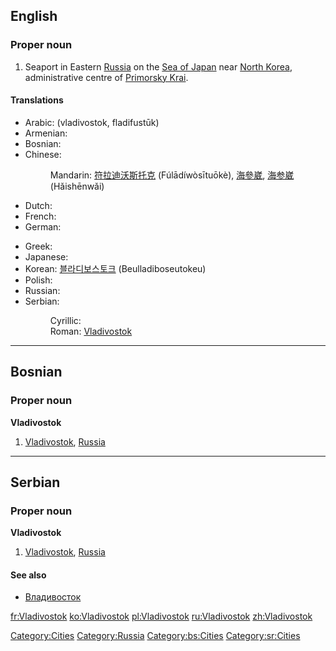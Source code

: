==English==
{{wikipedia}}

===Proper noun===
{{en-proper noun}}

# Seaport in Eastern [[Russia]] on the [[Sea of Japan]] near [[North Korea]], administrative centre of [[Primorsky Krai]].

====Translations====
{{trans-top|seaport in Russia}}
* Arabic: {{Arab|[[فلاديفوستوك]]}} (vladivostok, fladifustūk) {{m}}
* Armenian: {{t|hy|Վլադիվոստոկ|tr=Vladivostok|sc=Armn|xs=Armenian}}
* Bosnian: {{t-|bs|Vladivostok|m}}
* Chinese:
*: Mandarin: [[符拉迪沃斯托克]] (Fúlādíwòsītuōkè), [[海參崴]], [[海参崴]] (Hǎishēnwǎi)
* Dutch: {{t-|nl|Vladivostok}}
* French: {{t+|fr|Vladivostok|m}}
* German: {{t-|de|Wladiwostok|n}}
{{trans-mid}}
* Greek: {{t|el|Βλαδιβοστόκ|tr=Vladivostók|sc=Grek}}
* Japanese: {{t-|ja|ウラジオストク|tr=Urajiosutoku|sc=Jpan}}
* Korean: [[블라디보스토크]] (Beulladiboseutokeu)
* Polish: {{t|pl|Władywostok|m}}
* Russian: {{t+|ru|Владивосток|m|tr=Vladivostók|sc=Cyrl}}
* Serbian:
*: Cyrillic: {{t-|sr|Владивосток|m|sc=Cyrl}}
*: Roman: [[Vladivostok#Serbian|Vladivostok]] {{m}}
{{trans-bottom}}

[[Category:Cities]]
[[Category:Russia]]

----

==Bosnian==

===Proper noun===
'''Vladivostok''' {{m}}

# [[Vladivostok#English|Vladivostok]], [[Russia]]

[[Category:bs:Cities]]

----

==Serbian==

===Proper noun===
'''Vladivostok''' {{m}}

# [[Vladivostok#English|Vladivostok]], [[Russia]]

====See also====
* [[Владивосток#Serbian|Владивосток]]

[[Category:sr:Cities]]

[[fr:Vladivostok]]
[[ko:Vladivostok]]
[[pl:Vladivostok]]
[[ru:Vladivostok]]
[[zh:Vladivostok]]